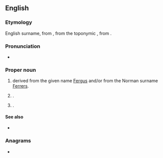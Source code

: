 {{also|ferris}}
==English==

===Etymology===
English surname, from {{der|en|nrf|Ferrers}}, from the toponymic {{m|nrf|Ferrières}}, from {{der|en|fr|fer||iron}}.
===Pronunciation===
* {{rhymes|en|ɛrəs}}

===Proper noun===
{{en-proper noun}}

# {{surname|en|from=given names|dot=}} derived from the given name [[Fergus]] and/or from the Norman surname [[Ferrers]].
# {{place|en|village|s/Illinois}}.
# {{place|en|city|s/Texas}}.

====See also====
* {{l|en|Ferris wheel}}

===Anagrams===
* {{anagrams|en|a=efirrs|Friers|firers|friers}}

{{topics|en|Cities|Villages|Illinois, USA|Texas, USA}}